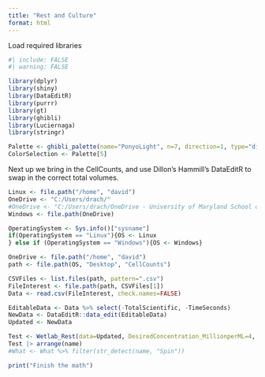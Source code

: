 ```yaml
---
title: "Rest and Culture"
format: html
---
```

Load required libraries
```r
#| include: FALSE
#| warning: FALSE

library(dplyr)
library(shiny)
library(DataEditR)
library(purrr)
library(gt)
library(ghibli)
library(Luciernaga)
library(stringr)

Palette <- ghibli_palette(name="PonyoLight", n=7, direction=1, type="discrete")
ColorSelection <- Palette[5]
```

Next up we bring in the CellCounts, and use Dillon's Hammill's DataEditR to swap in the correct total volumes. 
```r
Linux <- file.path("/home", "david")
OneDrive <- "C:/Users/drach/"
#OneDrive <- "C:/Users/drach/OneDrive - University of Maryland School of Medicine"
Windows <- file.path(OneDrive)

OperatingSystem <- Sys.info()["sysname"]
if(OperatingSystem == "Linux"){OS <- Linux
} else if (OperatingSystem == "Windows"){OS <- Windows}

OneDrive <- file.path("/home", "david")
path <- file.path(OS, "Desktop", "CellCounts")

CSVFiles <- list.files(path, pattern=".csv")
FileInterest <- file.path(path, CSVFiles[1])
Data <- read.csv(FileInterest, check.names=FALSE)

EditableData <- Data %>% select(-TotalScientific, -TimeSeconds)
NewData <- DataEditR::data_edit(EditableData)
Updated <- NewData
```

```r
Test <- Wetlab_Rest(data=Updated, DesiredConcentration_MillionperML=4, MaxMLperTube=1, returntype="data", outpath=path)
Test |> arrange(name)
#What <- What %>% filter(str_detect(name, "Spin"))
```

```r
print("Finish the math")
```

